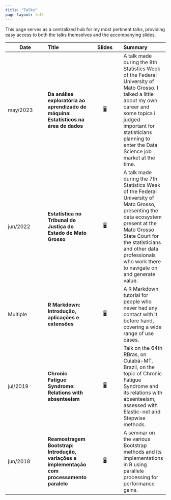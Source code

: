 ```yaml
---
title: "Talks"
page-layout: full
---
```


This page serves as a centralized hub for my most pertinent talks, providing easy access to both the talks themselves and the accompanying slides.

::: column-screen-inset-right
| Date | Title | Slides | Summary |
|---------|:-----|:------:|:------|
| may/2023 | **Da análise exploratória ao aprendizado de máquina: Estatísticos na área de dados** |     [🖥️](/slides/stats-week-viii-2023/stats_career_on_ds_2023.pdf "Slides"){aria-label="Lab 2 slides"} | A talk made during the 8th Statistics Week of the Federal University of Mato Grosso. I talked a little about my own career and some topics i judged important for statisticians planning to enter the Data Science job market at the time. |
| jun/2022 | **Estatística no Tribunal de Justiça do Estado de Mato Grosso** |     [🖥️](/_slides/stats-week-vii-2022/stats-at-tjmt.pdf "Slides"){aria-label="Lab 2 slides"} | A talk made during the 7th Statistics Week of the Federal University of Mato Grosso, presenting the data ecosystem present at the Mato Grosso State Court for the statisticians and other data professionals who work there to navigate on and generate value. |
| Multiple | **R Markdown: Introdução, aplicações e extensões** |     [🖥️](/slides/rmd-tutorial/rmarkdown-tutorial.html "Slides"){aria-label="Lab 2 slides"} | A R Markdown tutorial for people who never had any contact with it before hand, covering a wide range of use cases. |
| jul/2019 | **Chronic Fatigue Syndrome: Relations with absenteeism** | [🖥️](/slides/64rbras-2019/64rbras-cfs-absenteeism.html "Slides"){aria-label="Lab 2 slides"} |   Talk on the 64th RBras, on Cuiabá-MT, Brazil, on the topic of Chronic Fatigue Syndrome and its relations with absenteeism, assessed with Elastic-net and Stepwise methods.|
| jun/2018 | **Reamostragem Bootstrap: Introdução, variações e implementação com processamento paralelo** | [🖥️](/slides/bootstrap-variations-2019/bootstrap-variations-paralel.html "Slides"){aria-label="Lab 2 slides"} | A seminar on the various Bootstrap methods and its implementations in R using parallele processing for performance gains.|
:::


